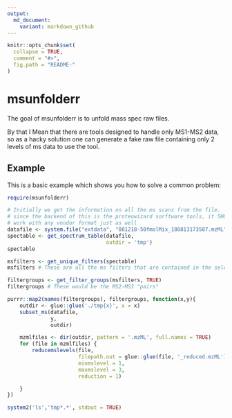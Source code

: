 ```yaml
---
output:
  md_document:
    variant: markdown_github
---
```


<!-- README.md is generated from README.Rmd. Please edit that file -->

```r
knitr::opts_chunk$set(
  collapse = TRUE,
  comment = "#>",
  fig.path = "README-"
)
```

# msunfolderr

The goal of msunfolderr is to unfold mass spec raw files.

By that I Mean that there are tools designed to handle only MS1-MS2 data, so as
a hacky solution one can generate a fake raw file containing only 2 levels of ms
data to use the tool.

## Example

This is a basic example which shows you how to solve a common problem:

```r
require(msunfolderr)

# Initially we get the information on all the ms scans from the file.
# since the backend of this is the proteowizard sorftware tools, it SHOULD
# work with any vendor format just as well
datafile <- system.file("extdata", "081218-50fmolMix_180813173507.mzML", package = "msunfolderr")
spectable <- get_spectrum_table(datafile,
                                outdir = 'tmp')
spectable
```

```r
msfilters <- get_unique_filters(spectable)
msfilters # These are all the ms filters that are contained in the selected file
```


```r
filtergroups <- get_filter_groups(msfilters, TRUE)
filtergroups # These would be the MS2-MS3 "pairs"
```


```r
purrr::map2(names(filtergroups), filtergroups, function(x,y){
    outdir <- glue::glue('./tmp{x}', x = x)
    subset_ms(datafile,
              y,
              outdir)

    mzmlfiles <- dir(outdir, pattern = '.mzML', full.names = TRUE)
    for (file in mzmlfiles) {
        reducemslevels(file,
                       filepath.out = glue::glue(file, '_reduced.mzML'),
                       minmslevel = 1,
                       maxmslevel = 3,
                       reduction = 1)

    }
})
```


```r
system2('ls','tmp*.*', stdout = TRUE)
```

